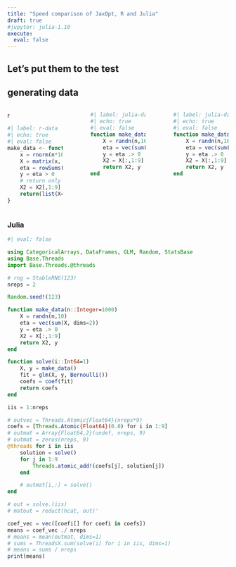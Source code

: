 ```yaml
---
title: "Speed comparison of JaxOpt, R and Julia"
draft: true
#jupyter: julia-1.10
execute:
  eval: false
---
```


## Let's put them to the test

## generating data

:::: {.columns}

::: {.column width="30%"}
r
```julia
#| label: r-data
#| echo: true
#| eval: false
make_data <- function(n=1e3L) {
    x = rnorm(n*10)
    X = matrix(x, ncol=10)
    eta = rowSums(X)
    y = eta > 0
    # return only first 9 column to have some noise
    X2 = X2[,1:9]
    return(list(X=X,y=y))
}
```
:::

::: {.column width="5%"}
:::

::: {.column width="30%"}
```julia
#| label: julia-data
#| echo: true
#| eval: false
function make_data(n::Integer=1000)
    X = randn(n,10)
    eta = vec(sum(X, dims=2))
    y = eta .> 0
    X2 = X[:,1:9]
    return X2, y
end
```
:::

::: {.column width="5%"}
:::

::: {.column width="30%"}
```julia
#| label: julia-data2
#| echo: true
#| eval: false
function make_data(n::Integer=1000)
    X = randn(n,10)
    eta = vec(sum(X, dims=2))
    y = eta .> 0
    X2 = X[:,1:9]
    return X2, y
end
```
:::

::::

### Julia

```julia
#| eval: false

using CategoricalArrays, DataFrames, GLM, Random, StatsBase
using Base.Threads
import Base.Threads.@threads

# rng = StableRNG(123)
nreps = 2

Random.seed!(123)

function make_data(n::Integer=1000)
    X = randn(n,10)
    eta = vec(sum(X, dims=2))
    y = eta .> 0
    X2 = X[:,1:9]
    return X2, y
end

function solve(i::Int64=1)
    X, y = make_data()
    fit = glm(X, y, Bernoulli())
    coefs = coef(fit)
    return coefs
end

iis = 1:nreps

# outvec = Threads.Atomic{Float64}(nreps*9)
coefs = [Threads.Atomic{Float64}(0.0) for i in 1:9]
# outmat = Array{Float64,2}(undef, nreps, 9)
# outmat = zeros(nreps, 9)
@threads for i in iis
    solution = solve()
    for j in 1:9
        Threads.atomic_add!(coefs[j], solution[j])
    end

    # outmat[i,:] = solve()
end

# out = solve.(iis)
# matout = reduct(hcat, out)'

coef_vec = vec([coefi[] for coefi in coefs])
means = coef_vec ./ nreps
# means = mean(outmat, dims=1)
# sums = ThreadsX.sum(solve(i) for i in iis, dims=1)
# means = sums / nreps
print(means)
```
